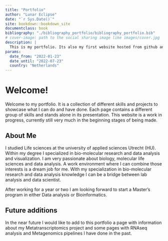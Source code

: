 ```yaml
--- 
title: "Portfolio"
author: "Lunar Eclipse"
date: "`r Sys.Date()`"
site: bookdown::bookdown_site
documentclass: book
bibliography: "./bibliography_portfolio/bibliography_portfolio.bib"
# cover-image: path to the social sharing image like images/cover.jpg
description: |
  This is my portfolio. Its also my first website hosted from github and netlify. I hope you enjoy!
params:
  date_from: "2022-01-23"
  date_until: "2022-07-23"
  country: "Netherlands"
---
```


# Welcome! {-}

Welcome to my portfolio. It is a collection of different skills and projects to showcase what I can do and have done. Each page contains a different group of skills and stands alone in its presentation. This website is a work in progress, currently still very much in the beginning stages of being made.

## About Me {-}

I studied Life sciences at the university of applied sciences Utrecht (HU). Within my degree I specialized in bio-molecular research and data analysis and visualization. I am very passionate about biology, molecular life sciences and data analysis. A work environment where I can combine those interests is a dream job for
me. With my specialization in bio-molecular research and data analysis knowledge I can be a bridge between lab analysis and data scientist. 

After working for a year or two I am looking forward to start a Master's program in either Data analysis or Bioinformatics. 

## Future additions {-}

In the near future I would like to add to this portfolio a page with information about my Metatranscriptomics project and some pages with RNAseq analysis and Metagenomics pipelines I have done in the past.